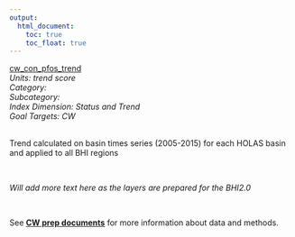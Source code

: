 ```yaml
---
output:
  html_document:
    toc: true
    toc_float: true
---
```


[cw_con_pfos_trend](https://github.com/OHI-Science/bhi/blob/master/baltic/layers/cw_con_pfos_trend_bhi2015.csv)\
*Units: trend score*\
*Category:*\
*Subcategory:*\
*Index Dimension: Status and Trend*\
*Goal Targets: CW*\
<br>

Trend calculated on basin times series (2005-2015) for each HOLAS basin and applied to all BHI regions

<br>

*Will add more text here as the layers are prepared for the BHI2.0*

<br>

See [**CW prep documents**](https://github.com/OHI-Science/bhi-1.0-archive/blob/draft/baltic2015/prep/CW/cw_prep.md) for more information about data and methods.

<br>


